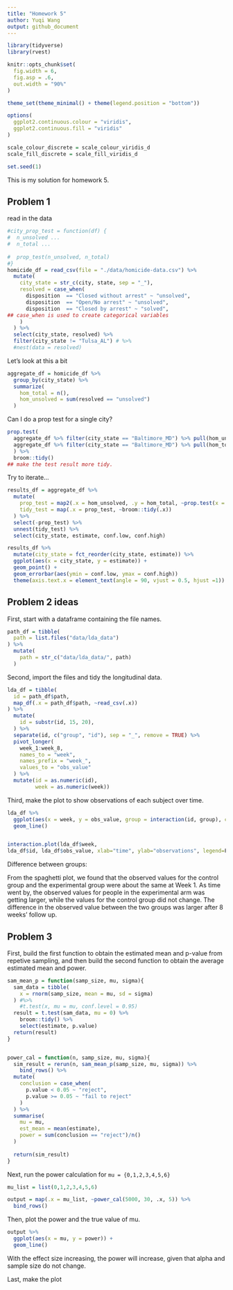 ```yaml
---
title: "Homework 5"
author: Yuqi Wang
output: github_document
---
```


```r
library(tidyverse)
library(rvest)

knitr::opts_chunk$set(
  fig.width = 6,
  fig.asp = .6,
  out.width = "90%"
)

theme_set(theme_minimal() + theme(legend.position = "bottom"))

options(
  ggplot2.continuous.colour = "viridis",
  ggplot2.continuous.fill = "viridis"
)

scale_colour_discrete = scale_colour_viridis_d
scale_fill_discrete = scale_fill_viridis_d

set.seed(1)
```


This is my solution for homework 5.

## Problem 1
read in the data

```r
#city_prop_test = function(df) {
#  n_unsolved ...
#  n_total ...
  
#  prop_test(n_unsolved, n_total)
#}
homicide_df = read_csv(file = "./data/homicide-data.csv") %>% 
  mutate(
    city_state = str_c(city, state, sep = "_"),
    resolved = case_when(
      disposition  == "Closed without arrest" ~ "unsolved",
      disposition  == "Open/No arrest" ~ "unsolved",
      disposition  == "Closed by arrest" ~ "solved",
## case_when is used to create categorical variables
    )
  ) %>% 
  select(city_state, resolved) %>% 
  filter(city_state != "Tulsa_AL") # %>% 
  #nest(data = resolved)
```

Let's look at this a bit

```r
aggregate_df = homicide_df %>% 
  group_by(city_state) %>% 
  summarize(
    hom_total = n(),
    hom_unsolved = sum(resolved == "unsolved")
  )
```


Can I do a prop test for a single city?

```r
prop.test(
  aggregate_df %>% filter(city_state == "Baltimore_MD") %>% pull(hom_unsolved),
  aggregate_df %>% filter(city_state == "Baltimore_MD") %>% pull(hom_total)
  ) %>% 
  broom::tidy()
## make the test result more tidy.
```

Try to iterate...

```r
results_df = aggregate_df %>% 
  mutate(
    prop_test = map2(.x = hom_unsolved, .y = hom_total, ~prop.test(x = .x, n = .y)),
    tidy_test = map(.x = prop_test, ~broom::tidy(.x))
  ) %>% 
  select(-prop_test) %>% 
  unnest(tidy_test) %>% 
  select(city_state, estimate, conf.low, conf.high)
```

```r
results_df %>% 
  mutate(city_state = fct_reorder(city_state, estimate)) %>% 
  ggplot(aes(x = city_state, y = estimate)) +
  geom_point() +
  geom_errorbar(aes(ymin = conf.low, ymax = conf.high))
  theme(axis.text.x = element_text(angle = 90, vjust = 0.5, hjust =1))
```

## Problem 2 ideas

First, start with a dataframe containing the file names.
```r
path_df = tibble(
  path = list.files("data/lda_data")
) %>% 
  mutate(
    path = str_c("data/lda_data/", path)
  )
```

Second, import the files and tidy the longitudinal data.

```r
lda_df = tibble(
  id = path_df$path,
  map_df(.x = path_df$path, ~read_csv(.x))
) %>% 
  mutate(
    id = substr(id, 15, 20),
  ) %>% 
  separate(id, c("group", "id"), sep = "_", remove = TRUE) %>% 
  pivot_longer(
    week_1:week_8,
    names_to = "week",
    names_prefix = "week_",
    values_to = "obs_value"
  ) %>% 
  mutate(id = as.numeric(id),
         week = as.numeric(week))
```


Third, make the plot to show observations of each subject over time.

```r
lda_df %>% 
  ggplot(aes(x = week, y = obs_value, group = interaction(id, group), color = group)) +
  geom_line()


interaction.plot(lda_df$week,
lda_df$id, lda_df$obs_value, xlab="time", ylab="observations", legend=F)
```

Difference between groups:

From the spaghetti plot, we found that the observed values for the control group and the experimental group were about the same at Week 1. As time went by, the observed values for people in the experimental arm was getting larger, while the values for the control group did not change. The difference in the observed value between the two groups was larger after 8 weeks' follow up.


## Problem 3

First, build the first function to obtain the estimated mean and p-value from repetive sampling, and then build the second function to obtain the average estimated mean and power.

```r
sam_mean_p = function(samp_size, mu, sigma){
  sam_data = tibble(
    x = rnorm(samp_size, mean = mu, sd = sigma)
  ) #%>% 
    #t.test(x, mu = mu, conf.level = 0.95)
  result = t.test(sam_data, mu = 0) %>% 
    broom::tidy() %>% 
    select(estimate, p.value)
  return(result)
}


power_cal = function(n, samp_size, mu, sigma){
  sim_result = rerun(n, sam_mean_p(samp_size, mu, sigma)) %>% 
    bind_rows() %>% 
  mutate(
    conclusion = case_when(
      p.value < 0.05 ~ "reject",
      p.value >= 0.05 ~ "fail to reject"
    )
  ) %>% 
  summarise(
    mu = mu,
    est_mean = mean(estimate),
    power = sum(conclusion == "reject")/n()
  )
  
  return(sim_result)
}

```

Next, run the power calculation for `mu = {0,1,2,3,4,5,6}`

```r
mu_list = list(0,1,2,3,4,5,6)

output = map(.x = mu_list, ~power_cal(5000, 30, .x, 5)) %>% 
  bind_rows()
```

Then, plot the power and the true value of mu.

```r
output %>% 
  ggplot(aes(x = mu, y = power)) +
  geom_line()
```

With the effect size increasing, the power will increase, given that alpha and sample size do not change.


Last, make the plot

